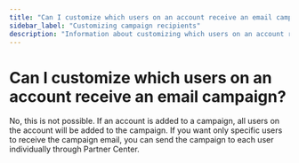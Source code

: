 ```yaml
---
title: "Can I customize which users on an account receive an email campaign?"
sidebar_label: "Customizing campaign recipients"
description: "Information about customizing which users on an account receive an email campaign"
---
```


# Can I customize which users on an account receive an email campaign?

No, this is not possible. If an account is added to a campaign, all users on the account will be added to the campaign. If you want only specific users to receive the campaign email, you can send the campaign to each user individually through Partner Center.